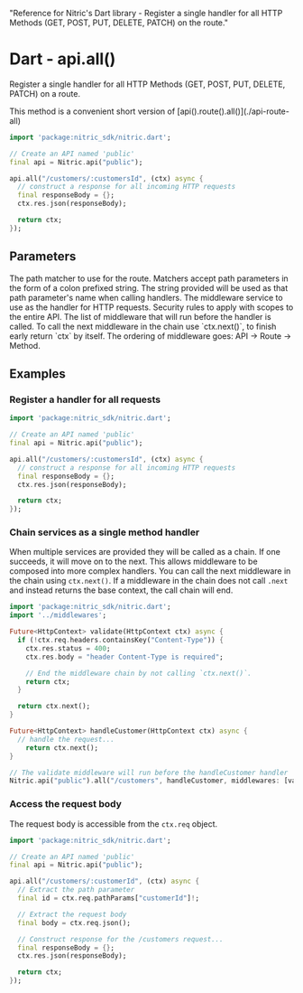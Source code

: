   "Reference for Nitric's Dart library - Register a single handler for all HTTP Methods (GET, POST, PUT, DELETE, PATCH) on the route."

# Dart - api.all()

Register a single handler for all HTTP Methods (GET, POST, PUT, DELETE, PATCH) on a route.

<Note>
  This method is a convenient short version of
  [api().route().all()](./api-route-all)
</Note>

```dart
import 'package:nitric_sdk/nitric.dart';

// Create an API named 'public'
final api = Nitric.api("public");

api.all("/customers/:customersId", (ctx) async {
  // construct a response for all incoming HTTP requests
  final responseBody = {};
  ctx.res.json(responseBody);

  return ctx;
});
```

## Parameters

<Properties>
  <Property name="match" required type="String">
    The path matcher to use for the route. Matchers accept path parameters in
    the form of a colon prefixed string. The string provided will be used as
    that path parameter's name when calling handlers.
  </Property>
  <Property name="handler" required type="HttpHandler">
    The middleware service to use as the handler for HTTP requests.
  </Property>
  <Property name="security" type="List<OidcOptions>">
    Security rules to apply with scopes to the entire API.
  </Property>
  <Property name="middlewares" type="List<HttpHandler>">
    The list of middleware that will run before the handler is called. To call
    the next middleware in the chain use `ctx.next()`, to finish early return
    `ctx` by itself. The ordering of middleware goes: API -> Route -> Method.
  </Property>
</Properties>

## Examples

### Register a handler for all requests

```dart
import 'package:nitric_sdk/nitric.dart';

// Create an API named 'public'
final api = Nitric.api("public");

api.all("/customers/:customersId", (ctx) async {
  // construct a response for all incoming HTTP requests
  final responseBody = {};
  ctx.res.json(responseBody);

  return ctx;
});
```

### Chain services as a single method handler

When multiple services are provided they will be called as a chain. If one succeeds, it will move on to the next. This allows middleware to be composed into more complex handlers. You can call the next middleware in the chain using `ctx.next()`. If a middleware in the chain does not call `.next` and instead returns the base context, the call chain will end.

```dart
import 'package:nitric_sdk/nitric.dart';
import '../middlewares';

Future<HttpContext> validate(HttpContext ctx) async {
  if (!ctx.req.headers.containsKey("Content-Type")) {
    ctx.res.status = 400;
    ctx.res.body = "header Content-Type is required";

    // End the middleware chain by not calling `ctx.next()`.
    return ctx;
  }

  return ctx.next();
}

Future<HttpContext> handleCustomer(HttpContext ctx) async {
  // handle the request...
	return ctx.next();
}

// The validate middleware will run before the handleCustomer handler
Nitric.api("public").all("/customers", handleCustomer, middlewares: [validate]);
```

### Access the request body

The request body is accessible from the `ctx.req` object.

```dart
import 'package:nitric_sdk/nitric.dart';

// Create an API named 'public'
final api = Nitric.api("public");

api.all("/customers/:customerId", (ctx) async {
  // Extract the path parameter
  final id = ctx.req.pathParams["customerId"]!;

  // Extract the request body
  final body = ctx.req.json();

  // Construct response for the /customers request...
  final responseBody = {};
  ctx.res.json(responseBody);

  return ctx;
});
```
